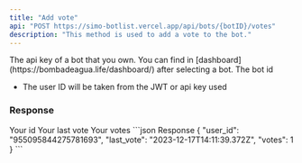 ```yaml
---
title: "Add vote"
api: "POST https://simo-botlist.vercel.app/api/bots/{botID}/votes"
description: "This method is used to add a vote to the bot."
---
```


<ParamField header="Authorization" type="string" placeholder="API KEY" required>
  The api key of a bot that you own. You can find in [dashboard](https://bombadeagua.life/dashboard/) after selecting a bot.
</ParamField>
<ParamField type="string" path="botID" required>
  The bot id
</ParamField>

- The user ID will be taken from the JWT or api key used

### Response

<ResponseField name="Vote" type="object">
    <Expandable>
    <ResponseField name="user_id" type="string">
        Your id
    </ResponseField>
    <ResponseField name="last_vote" type="string">
        Your last vote
    </ResponseField>
     <ResponseField name="votes" type="number">
        Your votes
    </ResponseField>
    </Expandable> 
</ResponseField>

<ResponseExample>
```json Response
{
    "user_id": "955095844275781693",
    "last_vote": "2023-12-17T14:11:39.372Z",
    "votes": 1
}
```
</ResponseExample>